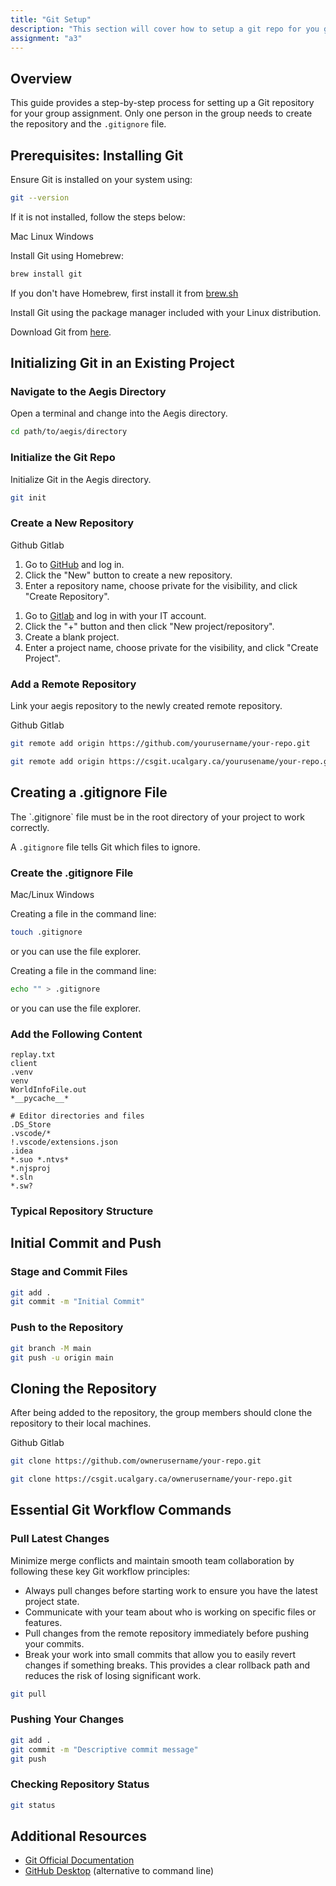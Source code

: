 ```yaml
---
title: "Git Setup"
description: "This section will cover how to setup a git repo for you group."
assignment: "a3"
---
```


## Overview

This guide provides a step-by-step process for setting up a Git repository for your group assignment. Only one person
in the group needs to create the repository and the `.gitignore` file.

## Prerequisites: Installing Git

Ensure Git is installed on your system using:

```bash
git --version
```

If it is not installed, follow the steps below:

<Tabs defaultValue="mac">

<TabsList>

<TabsTrigger value="mac">Mac</TabsTrigger>
<TabsTrigger value="linux">Linux</TabsTrigger>
<TabsTrigger value="windows">Windows</TabsTrigger>

</TabsList>

<TabsContent value="mac">

Install Git using Homebrew:

```bash
brew install git
```

If you don't have Homebrew, first install it from [brew.sh](https://brew.sh/)

</TabsContent>

<TabsContent value="linux">

Install Git using the package manager included with your Linux distribution.

</TabsContent>

<TabsContent value="windows">

Download Git from [here](https://git-scm.com/downloads/win).

</TabsContent>

</Tabs>

## Initializing Git in an Existing Project

<Steps>

### Navigate to the Aegis Directory

Open a terminal and change into the Aegis directory.

```bash
cd path/to/aegis/directory
```

### Initialize the Git Repo

Initialize Git in the Aegis directory.

```bash
git init
```

### Create a New Repository

<Tabs defaultValue="github">

<TabsList>

<TabsTrigger value="github">Github</TabsTrigger>
<TabsTrigger value="gitlab">Gitlab</TabsTrigger>

</TabsList>

<TabsContent value="github">

1. Go to [GitHub](https://github.com) and log in.
2. Click the "New" button to create a new repository.
3. Enter a repository name, choose private for the visibility, and click "Create Repository".

</TabsContent>

<TabsContent value="gitlab">

1. Go to [Gitlab](https://csgit.ucalgary.ca/) and log in with your IT account.
2. Click the "+" button and then click "New project/repository".
3. Create a blank project.
3. Enter a project name, choose private for the visibility, and click "Create Project".

</TabsContent>

</Tabs>

### Add a Remote Repository

Link your aegis repository to the newly created remote repository.

<Tabs defaultValue="github">

<TabsList>

<TabsTrigger value="github">Github</TabsTrigger>
<TabsTrigger value="gitlab">Gitlab</TabsTrigger>

</TabsList>

<TabsContent value="github">

```bash
git remote add origin https://github.com/yourusername/your-repo.git
```

</TabsContent>

<TabsContent value="gitlab">

```bash
git remote add origin https://csgit.ucalgary.ca/yourusename/your-repo.git
```

</TabsContent>

</Tabs>

</Steps>

## Creating a .gitignore File

<Admonition variant="caution" title="Important Placement">
The `.gitignore` file must be in the root directory of your project to work correctly.
</Admonition>

A `.gitignore` file tells Git which files to ignore.

<Steps>

### Create the .gitignore File

<Tabs defaultValue="mac/linux">

<TabsList>

<TabsTrigger value="mac/linux">Mac/Linux</TabsTrigger>
<TabsTrigger value="windows">Windows</TabsTrigger>

</TabsList>

<TabsContent value="mac/linux">

Creating a file in the command line:

```bash
touch .gitignore
```

or you can use the file explorer.

</TabsContent>

<TabsContent value="windows">

Creating a file in the command line:

```bash
echo "" > .gitignore
```

or you can use the file explorer.

</TabsContent>

</Tabs>

### Add the Following Content 

```gitignore
replay.txt
client
.venv
venv
WorldInfoFile.out
*__pycache__*

# Editor directories and files
.DS_Store
.vscode/*
!.vscode/extensions.json
.idea
*.suo *.ntvs*
*.njsproj
*.sln
*.sw?
```

### Typical Repository Structure

<Tree>
  <TreeItem name="aegis" type="folder">
    <TreeItem name=".gitignore" />
    <TreeItem name="client" type="folder" />
    <TreeItem name="requirements.txt" />
    <TreeItem name="run.py" />
    <TreeItem name="setup.py" />
    <TreeItem name="src" type="folder" />
    <TreeItem name="sys_files" type="folder" />
    <TreeItem name="worlds" type="folder" />
  </TreeItem>
</Tree>

</Steps>


## Initial Commit and Push

<Steps>

### Stage and Commit Files

```bash
git add .
git commit -m "Initial Commit"
```

### Push to the Repository

```bash
git branch -M main
git push -u origin main
```

</Steps>

## Cloning the Repository

After being added to the repository, the group members should clone the repository to their local machines.

<Tabs defaultValue="github">

<TabsList>

<TabsTrigger value="github">Github</TabsTrigger>
<TabsTrigger value="gitlab">Gitlab</TabsTrigger>

</TabsList>

<TabsContent value="github">

```bash
git clone https://github.com/ownerusername/your-repo.git
```

</TabsContent>

<TabsContent value="gitlab">

```bash
git clone https://csgit.ucalgary.ca/ownerusername/your-repo.git
```

</TabsContent>

</Tabs>

## Essential Git Workflow Commands

### Pull Latest Changes 

<Admonition variant="tip" title="Collaboration Best Practices">
Minimize merge conflicts and maintain smooth team collaboration by following these key Git workflow principles:

- Always pull changes before starting work to ensure you have the latest project state.
- Communicate with your team about who is working on specific files or features.
- Pull changes from the remote repository immediately before pushing your commits.
- Break your work into small commits that allow you to easily revert changes if something breaks. This provides a clear rollback path and reduces the risk of losing significant work.

</Admonition>

```bash
git pull
```

### Pushing Your Changes

```bash
git add .
git commit -m "Descriptive commit message"
git push
```

### Checking Repository Status

```bash
git status
```

## Additional Resources

- [Git Official Documentation](https://git-scm.com/doc)
- [GitHub Desktop](https://desktop.github.com/) (alternative to command line)
